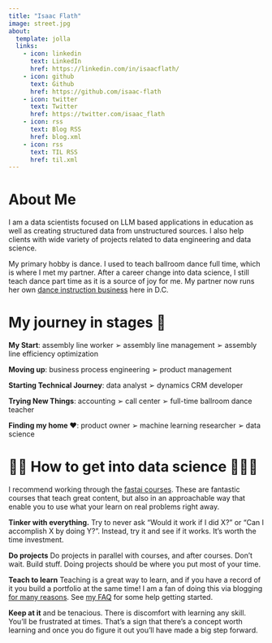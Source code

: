 ```yaml
---
title: "Isaac Flath"
image: street.jpg
about:
  template: jolla
  links:
    - icon: linkedin
      text: LinkedIn
      href: https://linkedin.com/in/isaacflath/
    - icon: github
      text: Github
      href: https://github.com/isaac-flath
    - icon: twitter
      text: Twitter
      href: https://twitter.com/isaac_flath
    - icon: rss
      text: Blog RSS
      href: blog.xml
    - icon: rss
      text: TIL RSS
      href: til.xml        
---
```


# About Me

I am a data scientists focused on LLM based applications in education as well as creating structured data from unstructured sources.  I also help clients with wide variety of projects related to data engineering and data science.

My primary hobby is dance.  I used to teach ballroom dance full time, which is where I met my partner.  After a career change into data science, I still teach dance part time as it is a source of joy for me.  My partner now runs her own [dance instruction business](https://artofmovementdc.com/) here in D.C.

# My journey in stages 🚀

**My Start**:  assembly line worker ➢ assembly line management ➢ assembly line efficiency optimization

**Moving up**: business process engineering ➢ product management

**Starting Technical Journey**: data analyst ➢ dynamics CRM developer

**Trying New Things**: accounting ➢ call center ➢ full-time ballroom dance teacher

**Finding my home ❤️**: product owner ➢ machine learning researcher ➢ data science

# 👨‍💻 How to get into data science 👩🏻‍💻

I recommend working through the [fastai courses](https://course.fast.ai/).  These are fantastic courses that teach great content, but also in an approachable way that enable you to use what your learn on real problems right away.

**Tinker with everything.**  Try to never ask "Would it work if I did X?" or "Can I accomplish X by doing Y?".  Instead, try it and see if it works.  It's worth the time investment.

**Do projects**  Do projects in parallel with courses, and after courses.  Don't wait.  Build stuff.  Doing projects should be where you put most of your time. 

**Teach to learn**  Teaching is a great way to learn, and if you have a record of it you build a portfolio at the same time!  I am a fan of doing this via blogging [for many reasons](https://medium.com/@racheltho/why-you-yes-you-should-blog-7d2544ac1045).  See [my FAQ](other/bloggingFAQ.qmd) for some help getting started.

**Keep at it** and be tenacious.  There is discomfort with learning any skill. You'll be frustrated at times.  That's a sign that there's a concept worth learning and once you do figure it out you'll have made a big step forward.